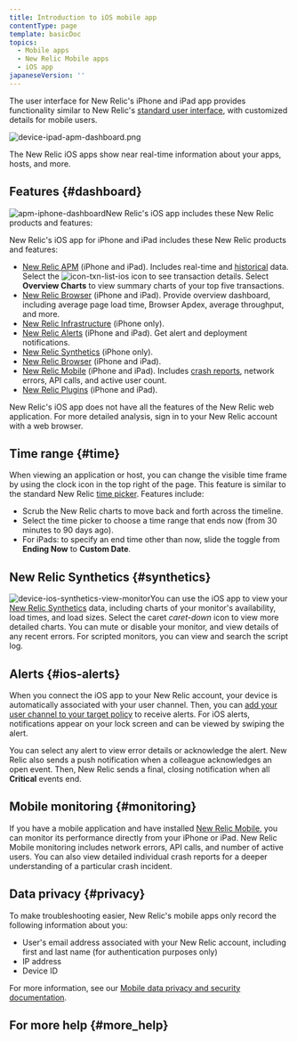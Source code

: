 ```yaml
---
title: Introduction to iOS mobile app
contentType: page
template: basicDoc
topics:
  - Mobile apps
  - New Relic Mobile apps
  - iOS app
japaneseVersion: ''
---
```


The user interface for New Relic's iPhone and iPad app provides functionality similar to New Relic's [standard user interface](/docs/site/standard-dashboard-features), with customized details for mobile users.

![device-ipad-apm-dashboard.png](https://docs-dev.newrelic.com/sites/default/files/styles/inline_660px/public/thumbnails/image/device-ipad-apm-overview-page.png?itok=s5FrE1ZR "device-ipad-apm-dashboard.png")

The New Relic iOS apps show near real-time information about your apps, hosts, and more.

## Features {#dashboard}

![apm-iphone-dashboard](/sites/default/files/thumbnails/image/device-iphone-apm-dashboard.png "apm-iphone-dashboard")New Relic's iOS app includes these New Relic products and features:

New Relic's iOS app for iPhone and iPad includes these New Relic products and features:

*   [New Relic APM](/docs/apm) (iPhone and iPad). Includes real-time and [historical](#time) data. Select the ![icon-txn-list-ios](/sites/default/files/thumbnails/image/icon-txn-list-ios.png "icon-txn-list-ios") icon to see transaction details. Select **Overview Charts** to view summary charts of your top five transactions.
*   [New Relic Browser](https://docs.newrelic.com/docs/browser) (iPhone and iPad). Provide overview dashboard, including average page load time, Browser Apdex, average throughput, and more.
*   [New Relic Infrastructure](/docs/infrastructure) (iPhone only).
*   [New Relic Alerts](#ios-alerts) (iPhone and iPad). Get alert and deployment notifications.
*   [New Relic Synthetics](#synthetics) (iPhone only).
*   [New Relic Browser](/docs/browser) (iPhone and iPad).
*   [New Relic Mobile](#monitoring) (iPhone and iPad). Includes [crash reports](/docs/mobile-monitoring/mobile-monitoring-ui/mobile-app-dashboards/mobile-apps-crash-dashboard), network errors, API calls, and active user count.
*   [New Relic Plugins](/docs/plugins/plugins-new-relic/getting-started/introduction-new-relic-plugins) (iPhone and iPad).

New Relic's iOS app does not have all the features of the New Relic web application. For more detailed analysis, sign in to your New Relic account with a web browser.

## Time range {#time}

When viewing an application or host, you can change the visible time frame by using the clock icon in the top right of the page. This feature is similar to the standard New Relic [time picker](/docs/site/timepicker-setting-time-periods-to-view-data). Features include:

*   Scrub the New Relic charts to move back and forth across the timeline.
*   Select the time picker to choose a time range that ends now (from 30 minutes to 90 days ago).
*   For iPads: to specify an end time other than now, slide the toggle from **Ending Now** to **Custom Date**.

## New Relic Synthetics {#synthetics}

![device-ios-synthetics-view-monitor](/sites/default/files/thumbnails/image/device-ios-synthetics-view-monitor.png "device-synthetics-view-monitor")You can use the iOS app to view your [New Relic Synthetics](/docs/synthetics/new-relic-synthetics/getting-started/new-relic-synthetics) data, including charts of your monitor's availability, load times, and load sizes. Select the caret <i className="fa fa-caret-down"><span>caret-down</span></i> icon to view more detailed charts. You can mute or disable your monitor, and view details of any recent errors. For scripted monitors, you can view and search the script log.

## Alerts {#ios-alerts}

When you connect the iOS app to your New Relic account, your device is automatically associated with your user channel. Then, you can [add your user channel to your target policy](/docs/alerts/new-relic-alerts-beta/managing-notification-channels/notification-channels-controlling-where-send-alerts#mobile-push) to receive alerts. For iOS alerts, notifications appear on your lock screen and can be viewed by swiping the alert.

You can select any alert to view error details or acknowledge the alert. New Relic also sends a push notification when a colleague acknowledges an open event. Then, New Relic sends a final, closing notification when all **Critical** events end.

## Mobile monitoring {#monitoring}

If you have a mobile application and have installed [New Relic Mobile](/docs/mobile-apps/new-relic-mobile), you can monitor its performance directly from your iPhone or iPad. New Relic Mobile monitoring includes network errors, API calls, and number of active users. You can also view detailed individual crash reports for a deeper understanding of a particular crash incident.

## Data privacy {#privacy}

To make troubleshooting easier, New Relic's mobile apps only record the following information about you:

*   User's email address associated with your New Relic account, including first and last name (for authentication purposes only)
*   IP address
*   Device ID

For more information, see our [Mobile data privacy and security documentation](/docs/mobile-monitoring/new-relic-mobile/get-started/security-mobile-apps).

## For more help {#more_help}
